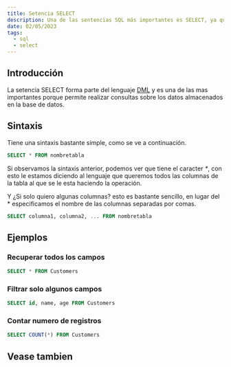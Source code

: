 ```yaml
---
title: Setencia SELECT
description: Una de las sentencias SQL más importantes es SELECT, ya que permite realizar consultas sobre los datos almacenados en la base de datos.
date: 02/05/2023
tags:
  - sql
  - select
---
```


## Introducción

La setencia SELECT forma parte del lenguaje [DML](/guides/conceptos-basicos-de-sql#dml-lenguaje-de-manipulación-de-datos) y es una de las mas
importantes porque permite realizar consultas sobre los datos almacenados en la base de datos.

## Sintaxis
Tiene una sintaxis bastante simple, como se ve a continuación.

```sql
SELECT * FROM nombretabla
```
Si observamos la sintaxis anterior, podemos ver que tiene el caracter _*_, con esto le estamos diciendo al lenguaje que queremos todos las columnas
de la tabla al que se le esta haciendo la operación.

Y ¿Si solo quiero algunas columnas? esto es bastante sencillo, en lugar del * especificamos el nombre de las columnas separadas
por comas.

```sql
SELECT columna1, columna2, ... FROM nombretabla
```

## Ejemplos
### Recuperar todos los campos
```sql
SELECT * FROM Customers
```
### Filtrar solo algunos campos
```sql
SELECT id, name, age FROM Customers
```

### Contar numero de registros
```sql
SELECT COUNT(*) FROM Customers
```
## Vease tambien
